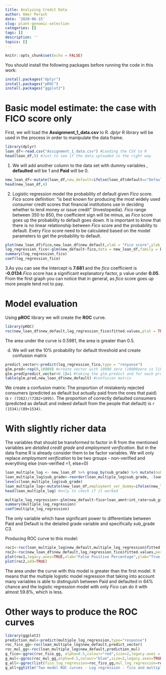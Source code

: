 ```yaml
---
title: Analyzing Credit Data 
author: Omer Perach
date: '2020-06-15'
slug: plant-genomic-selection
categories: []
tags: []
description: ''
topics: []
---
```


```r
knitr::opts_chunk$set(echo = FALSE)
```
You should install the following packages before running the code in this work:
```r
install.packages("dplyr")
install.packages("pROC")
install.packages("ggplot2")
```
# Basic model estimate: the case with FICO score only
First, we will load the **Assignment_1_data.csv** to R.
*dplyr* R library will be used in the process in order to manipulate the data frame. 

```r
library(dplyr)
loan_df<-read.csv("Assignment_1_data.csv") #Loading the CSV to R
head(loan_df,5) #Just to see if the data uploaded in the right way
```
1. We will add another column to the data set with dummy variables , **defaulted** will be 1 and **Paid** will be 0. 
```r
new_loan_df<-mutate(loan_df,new_default=ifelse(loan_df$default=="Defaulted",1,0)) #creating one more column under the name new_default which assign 0 to paid and 1 to default.
head(new_loan_df,4)
```
2. Logistic regression model the probability of default given *Fico* score. *Fico* score definition: "is best known for producing the most widely used consumer credit scores that financial institutions use in deciding whether to lend money or issue credit" (Investopedia). *Fico* range between 350 to 850, the coefficient sign will be minus, as *Fico* score goes up the probability to default goes down. It is important to know that there is no linear relationship between *Fico* score and the probability to default. Every *Fico* score need to be calculated based on the model parameters to get the probability to default.    
```r
plot(new_loan_df$fico,new_loan_df$new_default,xlab = "Fico score",ylab = "Paid or Default")
log_regression_fico<-glm(new_default~fico,data = new_loan_df,family = binomial)
summary(log_regression_fico)
coef(log_regression_fico)
```
3.As you can see the Intercept is **7.681** and the *fico* coefficient is **-0.0134**.*Fico* score has a significant explanatory factor, p value under **0.05**.
From the first graph you can notice that in general, as *fico* score goes up more people tend not to pay. 

# Model evaluation
Using **pROC** library we will create the **ROC** curve. 
```r
library(pROC)
roc(new_loan_df$new_default,log_regression_fico$fitted.values,plot = TRUE,legacy.axes=TRUE,xlab="False Positive Percentage",ylab="True Positive Percentage",print.auc=TRUE,percent = TRUE) #this line of code is to produce the ROC curve
```
The area under the curve is 0.5981, the area is greater than 0.5.

d) We will set the 10% probability for default threshold and create confusion matrix
```r
predict_vector<-predict(log_regression_fico,type = "response") 
glm.pred<-rep(0,10000) #create vector with 10000 zero (10000zero is like 10000 No default)
glm.pred[predict_vector>0.1]=1 #taking the glm.predict and for each probability above 10% assign 1 (1 is like Defaulted) 
table(glm.pred,new_loan_df$new_default) #confusion matrix 
```
We create a confusion matrix: 
The proportion of mistakenly rejected consumers (predicted as default but actually paid from the ones that paid) is `r (7282)/(7282+1095)`. 
The proportion of correctly defaulted consumers (predicted as default and indeed default from the people that default) is `r (1534)/(89+1534)`.

# With slightly richer data

The variables that should be transformed to factor in R from the mentioned variables are *detailed credit grade* and *employment verification*. But in the data frame R is already consider them to be factor variables. We will only replace *employment verification* to be two groups - non-verified and everything else (non-verified =1, else=0)  
```r
loan_multiple_log <- new_loan_df %>% group_by(sub_grade) %>% mutate(nobs=n()) 
loan_multiple_log$sub_grade<-reorder(loan_multiple_log$sub_grade, -loan_multiple_log$nobs)
levels(loan_multiple_log$sub_grade)
loan_multiple_log<-mutate(new_loan_df,employment_ver_dummy=ifelse(new_loan_df$verification_status=="Not Verified",1,0)) #addind column to the data base of one=not verified, else =0
head(loan_multiple_log) #only to check if it worked
```
```r
multiple_log_regression<-glm(new_default~fico+loan_amnt+int_rate+sub_grade+revol_bal+employment_ver_dummy,data =loan_multiple_log,family=binomial)
summary(multiple_log_regression)
coef(multiple_log_regression)
```
The only variable which have significant power to differentiate between Paid and Default is the detailed grade variable and specifically sub_grade C3.  

Producing ROC curve to this model:
```r
roc1<-roc(loan_multiple_log$new_default,multiple_log_regression$fitted.values,legacy.axes=TRUE,xlab="False Positive Percentage",ylab="True Positive Percentage",print.auc=TRUE,col="#377eb8",percent = TRUE,plot = TRUE)
roc2<-roc(new_loan_df$new_default,log_regression_fico$fitted.values,percent=TRUE,print.auc=TRUE,col="#4daf4a",lwd=4,xlab="False Positive Percentage",ylab="True Positive Percentage",legacy.axes=TRUE,plot = TRUE)
plot(roc1,legacy.axes=TRUE,xlab="False Positive Percentage",ylab="True Positive Percentage",col="#377eb8",percent=TRUE)
plot(roc2,add=TRUE)
```
The area under the curve with this model is greater than the first model. It means that the multiple logistic model regression that taking into account many variables is able to distinguish between Paid and defaulted in 64% chance and the logistic regression model with only *Fico* can do it with almost 59.8%, which is less.

# Other ways to produce the ROC curves

```r
library(ggplot2)
prediction_mul<-predict(multiple_log_regression,type="response")
roc_fico_gg<-roc(loan_multiple_log$new_default,predict_vector)
roc_mul_gg<-roc(loan_multiple_log$new_default,prediction_mul)
g_fico<-ggroc(roc_fico_gg, alpha=0.5,colour="red",size=2,legacy.axes = TRUE)
g_mul<-ggroc(roc_mul_gg,alpha=0.5,colour="blue",size=2,legacy.axes=TRUE)
g_all<-ggroc(list(fico_log_regression=roc_fico_gg,mul_log_regression=roc_mul_gg),legacy.axes = TRUE)
g_all+ggtitle("Two model ROC curves - Log regression - fico and multiple variables")+geom_segment(aes(x=0,xend=1,y=0,yend=1),color="grey",linetype="dashed")
```

